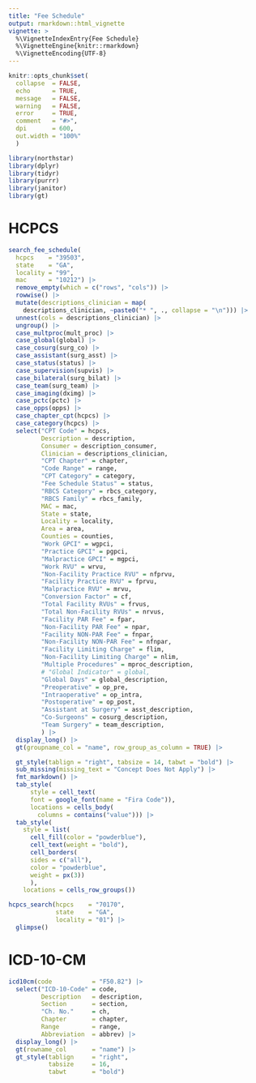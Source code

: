 ```yaml
---
title: "Fee Schedule"
output: rmarkdown::html_vignette
vignette: >
  %\VignetteIndexEntry{Fee Schedule}
  %\VignetteEngine{knitr::rmarkdown}
  %\VignetteEncoding{UTF-8}
---
```


```r
knitr::opts_chunk$set(
  collapse  = FALSE,
  echo      = TRUE,
  message   = FALSE, 
  warning   = FALSE,
  error     = TRUE,
  comment   = "#>",
  dpi       = 600, 
  out.width = "100%"
  )

library(northstar)
library(dplyr)
library(tidyr)
library(purrr)
library(janitor)
library(gt)
```

# HCPCS

```r
search_fee_schedule(
  hcpcs    = "39503", 
  state    = "GA", 
  locality = "99",
  mac      = "10212") |> 
  remove_empty(which = c("rows", "cols")) |>
  rowwise() |>
  mutate(descriptions_clinician = map(
    descriptions_clinician, ~paste0("* ", ., collapse = "\n"))) |>
  unnest(cols = descriptions_clinician) |>
  ungroup() |> 
  case_multproc(mult_proc) |>
  case_global(global) |>
  case_cosurg(surg_co) |>
  case_assistant(surg_asst) |>
  case_status(status) |>
  case_supervision(supvis) |>
  case_bilateral(surg_bilat) |>
  case_team(surg_team) |>
  case_imaging(dximg) |>
  case_pctc(pctc) |>
  case_opps(opps) |>
  case_chapter_cpt(hcpcs) |> 
  case_category(hcpcs) |>
  select("CPT Code" = hcpcs,
         Description = description,
         Consumer = description_consumer,
         Clinician = descriptions_clinician,
         "CPT Chapter" = chapter,
         "Code Range" = range,
         "CPT Category" = category,
         "Fee Schedule Status" = status,
         "RBCS Category" = rbcs_category,
         "RBCS Family" = rbcs_family,
         MAC = mac,
         State = state,
         Locality = locality,
         Area = area,
         Counties = counties,
         "Work GPCI" = wgpci,
         "Practice GPCI" = pgpci,
         "Malpractice GPCI" = mgpci,
         "Work RVU" = wrvu,
         "Non-Facility Practice RVU" = nfprvu,
         "Facility Practice RVU" = fprvu,
         "Malpractice RVU" = mrvu,
         "Conversion Factor" = cf,
         "Total Facility RVUs" = frvus,
         "Total Non-Facility RVUs" = nrvus,
         "Facility PAR Fee" = fpar,
         "Non-Facility PAR Fee" = npar,
         "Facility NON-PAR Fee" = fnpar,
         "Non-Facility NON-PAR Fee" = nfnpar,
         "Facility Limiting Charge" = flim,
         "Non-Facility Limiting Charge" = nlim,
         "Multiple Procedures" = mproc_description,
         # "Global Indicator" = global,
         "Global Days" = global_description,
         "Preoperative" = op_pre,
         "Intraoperative" = op_intra,
         "Postoperative" = op_post,
         "Assistant at Surgery" = asst_description,
         "Co-Surgeons" = cosurg_description,
         "Team Surgery" = team_description,
         ) |>
  display_long() |>
  gt(groupname_col = "name", row_group_as_column = TRUE) |>

  gt_style(tablign = "right", tabsize = 14, tabwt = "bold") |> 
  sub_missing(missing_text = "Concept Does Not Apply") |> 
  fmt_markdown() |> 
  tab_style(
      style = cell_text(
      font = google_font(name = "Fira Code")),
      locations = cells_body(
        columns = contains("value"))) |>
  tab_style(
    style = list(
      cell_fill(color = "powderblue"),
      cell_text(weight = "bold"),
      cell_borders(
      sides = c("all"),
      color = "powderblue",
      weight = px(3))
      ),
    locations = cells_row_groups())
```


```r
hcpcs_search(hcpcs    = "70170", 
             state    = "GA", 
             locality = "01") |> 
  glimpse()
```


# ICD-10-CM

```r
icd10cm(code           = "F50.82") |> 
  select("ICD-10-Code" = code, 
         Description   = description, 
         Section       = section,
         "Ch. No."     = ch,
         Chapter       = chapter, 
         Range         = range, 
         Abbreviation  = abbrev) |> 
  display_long() |>
  gt(rowname_col       = "name") |>
  gt_style(tablign     = "right", 
           tabsize     = 16, 
           tabwt       = "bold")
```

